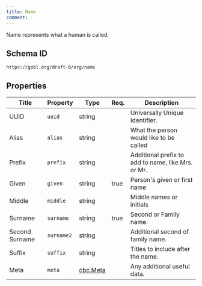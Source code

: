 ```yaml
---
title: Name
comment: 
---
```


Name represents what a human is called.

## Schema ID

`https://gobl.org/draft-0/org/name`

## Properties

| Title          | Property   | Type                          | Req. | Description                                        |
|----------------|------------|-------------------------------|------|----------------------------------------------------|
| UUID           | `uuid`     | string                        |      | Universally Unique Identifier.                     |
| Alias          | `alias`    | string                        |      | What the person would like to be called            |
| Prefix         | `prefix`   | string                        |      | Additional prefix to add to name, like Mrs. or Mr. |
| Given          | `given`    | string                        | true | Person's given or first name                       |
| Middle         | `middle`   | string                        |      | Middle names or initials                           |
| Surname        | `surname`  | string                        | true | Second or Family name.                             |
| Second Surname | `surname2` | string                        |      | Additional second of family name.                  |
| Suffix         | `suffix`   | string                        |      | Titles to include after the name.                  |
| Meta           | `meta`     | [cbc.Meta](/draft-0/cbc/meta) |      | Any additional useful data.                        |

